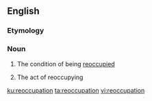 ==English==

===Etymology===
{{PIE root|en|keh₂p}}
{{affix|en|re-|occupation}}

===Noun===
{{en-noun|~}}

# {{lb|en|uncountable}} The condition of being [[reoccupy|reoccupied]]
# {{lb|en|countable}} The act of reoccupying

[[ku:reoccupation]]
[[ta:reoccupation]]
[[vi:reoccupation]]